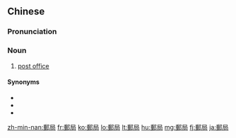{{also|邮局}}
==Chinese==
{{zh-forms|s=邮局}}

===Pronunciation===
{{zh-pron
|m=yóujú
|ma=zh-yóujú.ogg
|c=jau4 guk6-2
|h=pfs=yù-khiu̍k
|md=iù-guŏk
|mn=qz:iû-kia̍k/tw,xm,zz:iû-kio̍k/xm:iû-ke̍k
|w=3hhieu jjioq
|cat=n
}}

===Noun===
{{zh-noun}}

# [[post office]] {{zh-mw|家}}
#: {{zh-x|我 明天 要 去 郵局 給 你 寄信。|I want to go to the '''post office''' tomorrow to send you a letter.}}

====Synonyms====
* {{zh-l|郵便局}}
* {{zh-l|郵政局}}
* {{zh-l|郵政所}}

{{zh-cat|Beginning}}

[[zh-min-nan:郵局]]
[[fr:郵局]]
[[ko:郵局]]
[[lo:郵局]]
[[lt:郵局]]
[[hu:郵局]]
[[mg:郵局]]
[[fj:郵局]]
[[ja:郵局]]